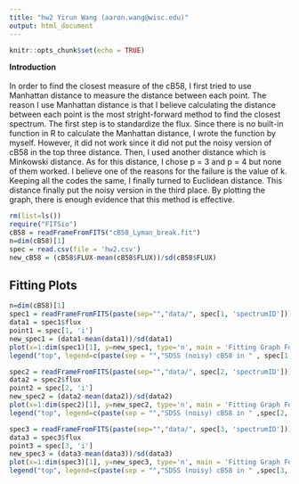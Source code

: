 ```yaml
---
title: "hw2 Yirun Wang (aaron.wang@wisc.edu)"
output: html_document
---
```


```r
knitr::opts_chunk$set(echo = TRUE)
```

**Introduction**\
\
In order to find the closest measure of the cB58, I first tried to use Manhattan distance to measure the distance between each point. The reason I use Manhattan distance is that I believe calculating the distance between each point is the most stright-forward method to find the closest spectrum. The first step is to standardize the flux. Since there is no built-in function in R to calculate the Manhattan distance, I wrote the function by myself. However, it did not work since it did not put the noisy version of cB58 in the top three distance. Then, I used another distance which is Minkowski distance. As for this distance, I chose p = 3 and p = 4 but none of them worked. I believe one of the reasons for the failure is the value of k. Keeping all the codes the same, I finally turned to Euclidean distance. This distance finally put the noisy version in the third place. By plotting the graph, there is enough evidence that this method is effective.


```r
rm(list=ls())
require("FITSio")
cB58 = readFrameFromFITS("cB58_Lyman_break.fit") 
n=dim(cB58)[1]
spec = read.csv(file = 'hw2.csv')
new_cB58 = (cB58$FLUX-mean(cB58$FLUX))/sd(cB58$FLUX)
```
## Fitting Plots

```r
n=dim(cB58)[1]
spec1 = readFrameFromFITS(paste(sep="","data/", spec[1, 'spectrumID']))
data1 = spec1$flux
point1 = spec[1, 'i']
new_spec1 = (data1-mean(data1))/sd(data1)
plot(x=1:dim(spec1)[1], y=new_spec1, type='n', main = 'Fitting Graph For The First Spectrum',xlab = 'Shifted Wavelength',ylab = 'Rescaled Flux'); lines(x=1:dim(spec1)[1],y= new_spec1, col = 'blue'); lines(x=point1:(point1+n-1),y=new_cB58,col='red')
legend("top", legend=c(paste(sep = "","SDSS (noisy) cB58 in " , spec[1, 'spectrumID']), "cB58 (low noise) in cB58_Lyman_break.fit"), col=c("blue", "red"), lty=c(1, 1))
```

```r
spec2 = readFrameFromFITS(paste(sep="","data/", spec[2, 'spectrumID']))
data2 = spec2$flux
point2 = spec[2, 'i']
new_spec2 = (data2-mean(data2))/sd(data2)
plot(x=1:dim(spec2)[1], y=new_spec2, type='n', main = 'Fitting Graph For The Second Spectrum',xlab = 'Shifted Wavelength',ylab = 'Rescaled Flux'); lines(x=1:dim(spec2)[1],y= new_spec2, col = 'blue'); lines(x=point2:(point2+n-1),y=new_cB58,col='red')
legend("top", legend=c(paste(sep = "","SDSS (noisy) cB58 in " ,spec[2, 'spectrumID']) , "cB58 (low noise) in cB58_Lyman_break.fit"), col=c("blue", "red"), lty=c(1, 1))
```

```r
spec3 = readFrameFromFITS(paste(sep="","data/", spec[3, 'spectrumID']))
data3 = spec3$flux
point3 = spec[3, 'i']
new_spec3 = (data3-mean(data3))/sd(data3)
plot(x=1:dim(spec3)[1], y=new_spec3, type='n', main = 'Fitting Graph For The Third Spectrum',xlab = 'Shifted Wavelength',ylab = 'Rescaled Flux'); lines(x=1:dim(spec3)[1],y= new_spec3, col = 'blue'); lines(x=point3:(point3+n-1),y=new_cB58,col='red')
legend("top", legend=c(paste(sep = "","SDSS (noisy) cB58 in " ,spec[3, 'spectrumID']) , "cB58 (low noise) in cB58_Lyman_break.fit"), col=c("blue", "red"), lty=c(1, 1))
```
